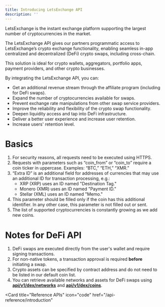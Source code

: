 ```yaml
---
title: Introducing LetsExchange API
description: ''
---
```


LetsExchange is the instant exchange platform supporting the largest number of cryptocurrencies in the market.

The LetsExchange API gives our partners programmatic access to LetsExchange’s crypto exchange functionality,
enabling seamless in-app centralized and decentralized (DeFi) crypto swaps, including cross-chain.

This solution is ideal for crypto wallets, aggregators, portfolio apps, payment providers, and other crypto businesses.

By integrating the LetsExchange API, you can:
- Get an additional revenue stream through the affiliate program (including for DeFi swaps).
- Expand the number of cryptocurrencies available for swaps.
- Prevent exchange rate manipulations from other swap service providers.
- Improve the reliability and flexibility of the crypto swap functionality.
- Deepen liquidity access and tap into DeFi infrastructure.
- Deliver a better user experience and increase user retention.
- Increase users' retention level.


# Basics

1. For security reasons, all requests need to be executed using HTTPS.
2. Requests with parameters such as “coin_from” or “coin_to” require a coin ticker in uppercase. Examples: “BTC,” “ETH,” “XMR.”
3. “Extra ID” is an additional field for addresses of currencies that may use an additional ID for transaction processing, e.g.:
    - XRP (XRP) uses an ID named "Destination Tag."
    - Monero (XMR) uses an ID named "Payment ID."
    - Stellar (XML) uses an ID named "Memo."
4. This parameter should be filled only if the coin has this additional identifier. In any other case, this parameter is not filled out or sent.
5. The list of supported cryptocurrencies is constantly growing as we add new coins.

# Notes for DeFi API

1. DeFi swaps are executed directly from the user's wallet and require signing transactions.
2. For non-native tokens, a transaction approval is required **before** initiating a swap.
3. Crypto assets can be specified by contract address and do not need to be listed in our default coin list.
4. You can retrieve available networks and assets for DeFi swaps
using **[api/v1/dex/networks](/api-reference/endpoint/v1/transaction/dex/networks)**
and **[api/v1/dex/coins](/api-reference/endpoint/v1/transaction/dex/coins)**.


<Card
    title="Reference APIs"
    icon="code"
    href="/api-reference/introduction"
>
</Card>
